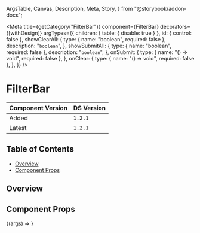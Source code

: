   ArgsTable,
  Canvas,
  Description,
  Meta,
  Story,
} from "@storybook/addon-docs";


<Meta
  title={getCategory("FilterBar")}
  component={FilterBar}
  decorators={[withDesign]}
  argTypes={{
    children: { table: { disable: true } },
    id: { control: false },
    showClearAll: {
      type: { name: "boolean", required: false },
      description: "`boolean`",
    },
    showSubmitAll: {
      type: { name: "boolean", required: false },
      description: "`boolean`",
    },
    onSubmit: {
      type: { name: "() => void", required: false },
    },
    onClear: {
      type: { name: "() => void", required: false },
    },
  }}
/>

# FilterBar

| Component Version | DS Version |
| ----------------- | ---------- |
| Added             | `1.2.1`    |
| Latest            | `1.2.1`    |

## Table of Contents

- [Overview](#overview)
- [Component Props](#component-props)

## Overview

<Description of={FilterBar} />

## Component Props

<Canvas withToolbar>
  <Story
    name="FilterBar"
    args={{
      id: "filterbar-id",
      headingText: "FilterBar",
      layout: "row",
    }}
  >
    {(args) => <story.FilterBarStory {...args} />}
  </Story>
</Canvas>

<ArgsTable story="FilterBar" />
